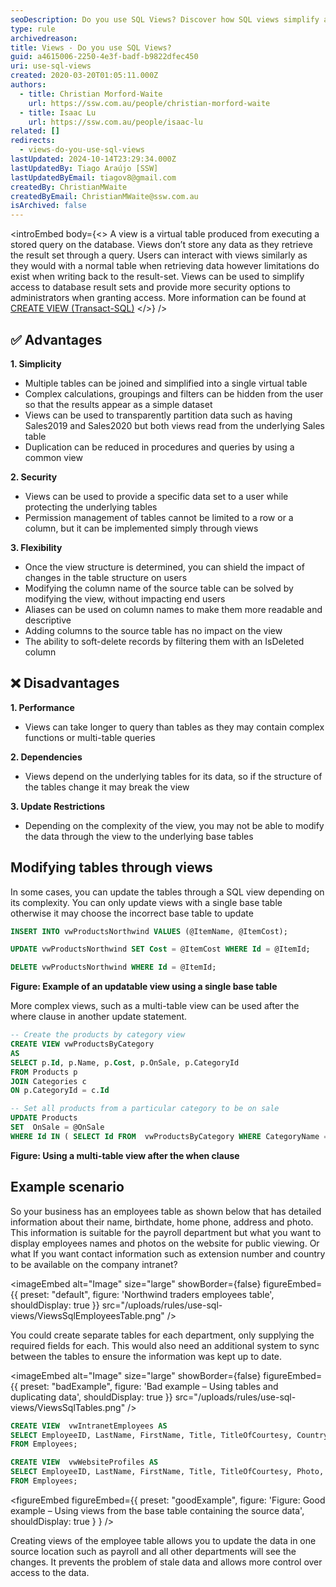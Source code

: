 ```yaml
---
seoDescription: Do you use SQL Views? Discover how SQL views simplify access to database result sets, provide more security options, and reduce data duplication. Learn how to create and modify views for improved database management.
type: rule
archivedreason:
title: Views - Do you use SQL Views?
guid: a4615006-2250-4e3f-badf-b9822dfec450
uri: use-sql-views
created: 2020-03-20T01:05:11.000Z
authors:
  - title: Christian Morford-Waite
    url: https://ssw.com.au/people/christian-morford-waite
  - title: Isaac Lu
    url: https://ssw.com.au/people/isaac-lu
related: []
redirects:
  - views-do-you-use-sql-views
lastUpdated: 2024-10-14T23:29:34.000Z
lastUpdatedBy: Tiago Araújo [SSW]
lastUpdatedByEmail: tiagov8@gmail.com
createdBy: ChristianMWaite
createdByEmail: ChristianMWaite@ssw.com.au
isArchived: false
---
```


<introEmbed
  body={<>
A view is a virtual table produced from executing a stored query on the database. Views don’t store any data as they retrieve the result set through a query. Users can interact with views similarly as they would with a normal table when retrieving data however limitations do exist when writing back to the result-set. Views can be used to simplify access to database result sets and provide more security options to administrators when granting access. More information can be found at [CREATE VIEW (Transact-SQL)](https://docs.microsoft.com/en-us/sql/t-sql/statements/create-view-transact-sql?view=sql-server-ver15&WT.mc_id=DP-MVP-33518)
  </>}
/>
## ✅ Advantages

**1. Simplicity**

* Multiple tables can be joined and simplified into a single virtual table
* Complex calculations, groupings and filters can be hidden from the user so that the results appear as a simple dataset
* Views can be used to transparently partition data such as having Sales2019 and Sales2020 but both views read from the underlying Sales table
* Duplication can be reduced in procedures and queries by using a common view

**2. Security**

* Views can be used to provide a specific data set to a user while protecting the underlying tables
* Permission management of tables cannot be limited to a row or a column, but it can be implemented simply through views

**3. Flexibility**

* Once the view structure is determined, you can shield the impact of changes in the table structure on users
* Modifying the column name of the source table can be solved by modifying the view, without impacting end users
* Aliases can be used on column names to make them more readable and descriptive
* Adding columns to the source table has no impact on the view
* The ability to soft-delete records by filtering them with an IsDeleted column

## ❌ Disadvantages

**1. Performance**

* Views can take longer to query than tables as they may contain complex functions or multi-table queries

**2. Dependencies**

* Views depend on the underlying tables for its data, so if the structure of the tables change it may break the view

**3. Update Restrictions**

* Depending on the complexity of the view, you may not be able to modify the data through the view to the underlying base tables

## Modifying tables through views

In some cases, you can update the tables through a SQL view depending on its complexity. You can only update views with a single base table otherwise it may choose the incorrect base table to update

```sql
INSERT INTO vwProductsNorthwind VALUES (@ItemName, @ItemCost);

UPDATE vwProductsNorthwind SET Cost = @ItemCost WHERE Id = @ItemId;

DELETE vwProductsNorthwind WHERE Id = @ItemId;
```

**Figure: Example of an updatable view using a single base table**

More complex views, such as a multi-table view can be used after the where clause in another update statement.

```sql
-- Create the products by category view
CREATE VIEW vwProductsByCategory
AS
SELECT p.Id, p.Name, p.Cost, p.OnSale, p.CategoryId
FROM Products p
JOIN Categories c
ON p.CategoryId = c.Id

-- Set all products from a particular category to be on sale
UPDATE Products
SET  OnSale = @OnSale
WHERE Id IN ( SELECT Id FROM  vwProductsByCategory WHERE CategoryName = @CategoryName )
```

**Figure: Using a multi-table view after the when clause**

## Example scenario

So your business has an employees table as shown below that has detailed information about their name, birthdate, home phone, address and photo. This information is suitable for the payroll department but what you want to display employees names and photos on the website for public viewing. Or what If you want contact information such as extension number and country to be available on the company intranet?


<imageEmbed
  alt="Image"
  size="large"
  showBorder={false}
  figureEmbed={{
    preset: "default",
    figure: 'Northwind traders employees table',
    shouldDisplay: true
  }}
  src="/uploads/rules/use-sql-views/ViewsSqlEmployeesTable.png"
/>

You could create separate tables for each department, only supplying the required fields for each.
This would also need an additional system to sync between the tables to ensure the information was kept up to date.

<imageEmbed
  alt="Image"
  size="large"
  showBorder={false}
  figureEmbed={{
    preset: "badExample",
    figure: 'Bad example – Using tables and duplicating data',
    shouldDisplay: true
  }}
  src="/uploads/rules/use-sql-views/ViewsSqlTables.png"
/>

```sql
CREATE VIEW  vwIntranetEmployees AS
SELECT EmployeeID, LastName, FirstName, Title, TitleOfCourtesy, Country, Extension, Photo, PhotoPath
FROM Employees;

CREATE VIEW  vwWebsiteProfiles AS
SELECT EmployeeID, LastName, FirstName, Title, TitleOfCourtesy, Photo, PhotoPath
FROM Employees;
```

<figureEmbed figureEmbed={{
  preset: "goodExample",
  figure: 'Figure: Good example – Using views from the base table containing the source data',
  shouldDisplay: true
} } />


Creating views of the employee table allows you to update the data in one source location such as payroll and all other departments will see the changes. It prevents the problem of stale data and allows more control over access to the data.
